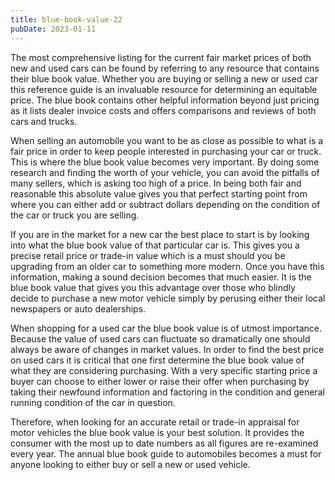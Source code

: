 ```yaml
---
title: blue-book-value-22
pubDate: 2023-01-11
---
```


The most comprehensive listing for the current fair market prices of both new and used cars can be found by referring to any resource that contains their blue book value. Whether you are buying or selling a new or used car this reference guide is an invaluable resource for determining an equitable price. The blue book contains other helpful information beyond just pricing as it lists dealer invoice costs and offers comparisons and reviews of both cars and trucks.

When selling an automobile you want to be as close as possible to what is a fair price in order to keep people interested in purchasing your car or truck. This is where the blue book value becomes very important. By doing some research and finding the worth of your vehicle, you can avoid the pitfalls of many sellers, which is asking too high of a price. In being both fair and reasonable this absolute value gives you that perfect starting point from where you can either add or subtract dollars depending on the condition of the car or truck you are selling.

If you are in the market for a new car the best place to start is by looking into what the blue book value of that particular car is. This gives you a precise retail price or trade-in value which is a must should you be upgrading from an older car to something more modern. Once you have this information, making a sound decision becomes that much easier. It is the blue book value that gives you this advantage over those who blindly decide to purchase a new motor vehicle simply by perusing either their local newspapers or auto dealerships.

When shopping for a used car the blue book value is of utmost importance. Because the value of used cars can fluctuate so dramatically one should always be aware of changes in market values. In order to find the best price on used cars it is critical that one first determine the blue book value of what they are considering purchasing. With a very specific starting price a buyer can choose to either lower or raise their offer when purchasing by taking their newfound information and factoring in the condition and general running condition of the car in question.

Therefore, when looking for an accurate retail or trade-in appraisal for motor vehicles the blue book value is your best solution. It provides the consumer with the most up to date numbers as all figures are re-examined every year. The annual blue book guide to automobiles becomes a must for anyone looking to either buy or sell a new or used vehicle.